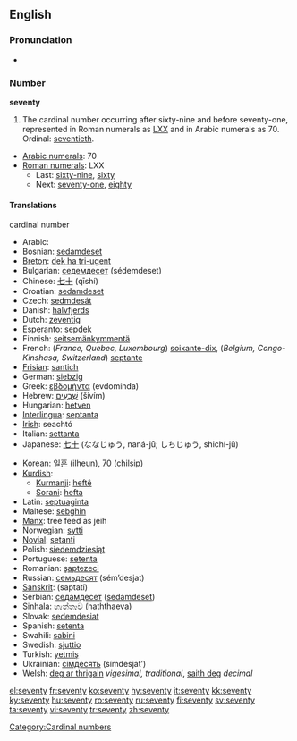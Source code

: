 ==English==
===Pronunciation===
* {{audio|en-us-seventy.ogg|Audio (US)}}

===Number===
'''seventy'''

# The cardinal number occurring after sixty-nine and before seventy-one, represented in Roman numerals as [[LXX]] and in Arabic numerals as 70. Ordinal: [[seventieth]].
*[[w:Arabic numerals|Arabic numerals]]: 70
*[[w:Roman numerals|Roman numerals]]: LXX
**Last: [[sixty-nine]], [[sixty]]
**Next: [[seventy-one]], [[eighty]]

====Translations====
;cardinal number
{{top}}
*Arabic: {{ARchar|[[سبعين]]}} {{Unicode|(sabaʕí:n)}}
*Bosnian: [[sedamdeset]]
*[[Breton]]: [[dek ha tri-ugent]]
*Bulgarian: [[седемдесет]] (sédemdeset)
*Chinese: [[七十]] (qīshí)
*Croatian: [[sedamdeset]]
*Czech: [[sedmdesát]]
*Danish: [[halvfjerds]]
*Dutch: [[zeventig]] {{f}}
*Esperanto: [[sepdek]]
*Finnish: [[seitsemänkymmentä]]
*French: (''France, Quebec, Luxembourg'') [[soixante-dix]], (''Belgium, Congo-Kinshasa, Switzerland'') [[septante]] {{m}}
*[[Frisian]]: [[santich]]
*German: [[siebzig]] {{f}}
*Greek: [[εβδομήντα]] (evdomínda)
*Hebrew: [[שבעים|שִׁבְעִים]] (šivím) {{mf}}
*Hungarian: [[hetven]]
*[[Interlingua]]: [[septanta]]
*[[Irish]]: seachtó
*Italian: [[settanta]] {{m}}
*Japanese: [[七十]] (ななじゅう, naná-jū; しちじゅう, shichí-jū)
{{mid}}
*Korean: [[일흔]] (ilheun), [[70]] (chilsip)
*[[Kurdish]]: 
**[[Kurmanji]]: [[heftê]]
**[[Sorani]]: [[hefta]]
*Latin: [[septuaginta]]
*Maltese: [[sebgħin]]
*[[Manx]]: tree feed as jeih
*Norwegian: [[sytti]]
*[[Novial]]: [[setanti]]
*Polish: [[siedemdziesiąt]]
*Portuguese: [[setenta]]
*Romanian: [[şaptezeci]]
*Russian: [[семьдесят]] (sém’desjat)
*[[Sanskrit]]: (saptatí)
*Serbian: [[седамдесет]] ([[sedamdeset]])
*[[Sinhala]]: [[හැත්තෑව]] (haththaeva)
*Slovak: [[sedemdesiat]]
*Spanish: [[setenta]]
*Swahili: [[sabini]]
*Swedish: [[sjuttio]]
*Turkish: [[yetmiş]]
*Ukrainian: [[сімдесять]] (símdesjat’)
*Welsh: [[deg ar thrigain]] ''vigesimal, traditional'', [[saith deg]] ''decimal''
{{bottom}}

[[Category:Cardinal numbers]]

[[el:seventy]]
[[fr:seventy]]
[[ko:seventy]]
[[hy:seventy]]
[[it:seventy]]
[[kk:seventy]]
[[ky:seventy]]
[[hu:seventy]]
[[ro:seventy]]
[[ru:seventy]]
[[fi:seventy]]
[[sv:seventy]]
[[ta:seventy]]
[[vi:seventy]]
[[tr:seventy]]
[[zh:seventy]]